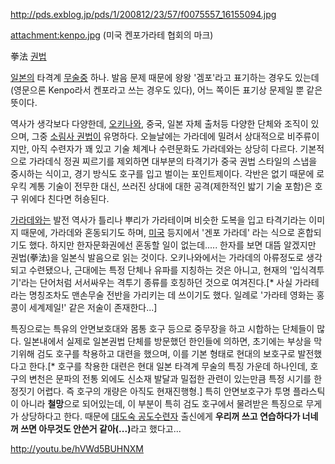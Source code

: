 http://pds.exblog.jp/pds/1/200812/23/57/f0075557_16155094.jpg

attachment:kenpo.jpg
(미국 켄포가라테 협회의 마크)

拳法
[[권법]]

[[일본]]의 타격계 [[무술]]중 하나. 발음 문제 때문에 왕왕 '겜포'라고 표기하는 경우도 있는데(영문으론 Kenpo라서 켄포라고 쓰는 경우도 있다), 어느 쪽이든 표기상 문제일 뿐 같은 뜻이다.

역사가 생각보다 다양한데, [[오키나와]], 중국, 일본 자체 출처등 다양한 단체와 조직이 있으며, 그중 [[소림사 권법]]이 유명하다. 오늘날에는 가라데에 밀려서 상대적으로 비주류이지만, 아직 수련자가 꽤 있고 기술 체계나 수련문화도 가라데와는 상당히 다르다. 기본적으로 가라데식 정권 찌르기를 제외하면 대부분의 타격기가 중국 권법 스타일의 스냅을 중시하는 식이고, 경기 방식도 호구를 입고 벌이는 포인트제이다. 각반은 없기 때문에 로우킥 계통 기술이 전무한 대신, 쓰러진 상대에 대한 공격(제한적인 밟기 기술 포함)은 호구 위에다 친다면 허숑된다.

[[가라데]]와는 발전 역사가 틀리나 뿌리가 가라테이며 비슷한 도복을 입고 타격기라는 이미지 때문에, 가라데와 혼동되기도 하며, [[미국]] 등지에서 '겐포 가라데' 라는 식으로 혼합되기도 했다. 하지만 한자문화권에선 혼동할 일이 없는데..... 한자를 보면 대뜸 알겠지만 권법(拳法)을 일본식 발음으로 읽는 것이다. 오키나와에서는 가라데의 아류정도로 생각되고 수련됐으나, 근대에는 특정 단체나 유파를 지칭하는 것은 아니고, 현재의 '입식격투기'라는 단어처럼 서서싸우는 격투기 종류를 호칭하던 것으로 여겨진다.[* 사실 가라테라는 명칭조차도 맨손무술 전반을 가리키는 데 쓰이기도 했다. 일례로 '가라테 영화는 홍콩이 세계제일!' 같은 저술이 존재한다...]

특징으로는 특유의 안면보호대와 몸통 호구 등으로 중무장을 하고 시합하는 단체들이 많다. 일본내에서 실제로 일본권법 단체를 방문했던 한인들에 의하면, 초기에는 부상을 막기위해 검도 호구를 착용하고 대련을 했으며, 이를 기본 형태로 현대의 보호구로 발전했다고 한다.[* 호구를 착용한 대련은 현대 일본 타격계 무술의 특징 가운데 하나인데, 호구의 변천은 문파의 전통 외에도 신소재 발달과 밀접한 관련이 있는만큼 특정 시기를 한정짓기 어렵다. 즉 호구의 개량은 아직도 현재진행형.] 특히 안면보호구가 투명 플라스틱이 아니라 '''철망'''으로 되어있는데, 이 부분이 특히 검도 호구에서 물려받은 특징으로 무게가 상당하다고 한다. 때문에 [[대도숙 공도]]수련자 출신에게 '''우리꺼 쓰고 연습하다가 너네꺼 쓰면 아무것도 안쓴거 같아(...)'''라고 했다고...

http://youtu.be/hVWd5BUHNXM
